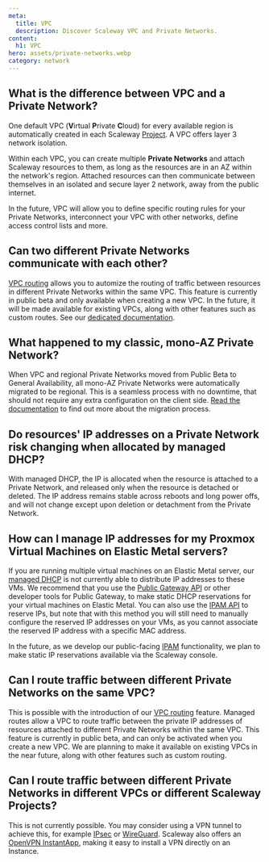```yaml
---
meta:
  title: VPC
  description: Discover Scaleway VPC and Private Networks.
content:
  h1: VPC
hero: assets/private-networks.webp
category: network
---
```


## What is the difference between VPC and a Private Network?

One default VPC (**V**irtual **P**rivate **C**loud) for every available region is automatically created in each Scaleway [Project](/identity-and-access-management/organizations-and-projects/concepts/#project). A VPC offers layer 3 network isolation.

Within each VPC, you can create multiple **Private Networks** and attach Scaleway resources to them, as long as the resources are in an AZ within the network's region. Attached resources can then communicate between themselves in an isolated and secure layer 2 network, away from the public internet.

In the future, VPC will allow you to define specific routing rules for your Private Networks, interconnect your VPC with other networks, define access control lists and more.

## Can two different Private Networks communicate with each other?

[VPC routing](/network/vpc/concepts#routing) allows you to automize the routing of traffic between resources in different Private Networks within the same VPC. This feature is currently in public beta and only available when creating a new VPC. In the future, it will be made available for existing VPCs, along with other features such as custom routes. See our [dedicated documentation](/network/vpc/how-to/manage-routing/).

## What happened to my classic, mono-AZ Private Network?
When VPC and regional Private Networks moved from Public Beta to General Availability, all mono-AZ Private Networks were automatically migrated to be regional. This is a seamless process with no downtime, that should not require any extra configuration on the client side. [Read the documentation](/network/vpc/reference-content/vpc-migration/) to find out more about the migration process.

## Do resources' IP addresses on a Private Network risk changing when allocated by managed DHCP?

With managed DHCP, the IP is allocated when the resource is attached to a Private Network, and released only when the resource is detached or deleted. The IP address remains stable across reboots and long power offs, and will not change except upon deletion or detachment from the Private Network.

## How can I manage IP addresses for my Proxmox Virtual Machines on Elastic Metal servers?

If you are running multiple virtual machines on an Elastic Metal server, our [managed DHCP](/network/vpc/concepts/#dhcp) is not currently able to distribute IP addresses to these VMs. We recommend that you use the [Public Gateway API](https://www.scaleway.com/en/developers/api/public-gateway/#path-dhcp-entries-create-a-dhcp-entry) or other developer tools for Public Gateway, to make static DHCP reservations for your virtual machines on Elastic Metal. You can also use the [IPAM API](https://www.scaleway.com/en/developers/api/ipam/#path-ips-book-a-new-ip) to reserve IPs, but note that with this method you will still need to manually configure the reserved IP addresses on your VMs, as you cannot associate the reserved IP address with a specific MAC address.
   
In the future, as we develop our public-facing [IPAM](/network/vpc/concepts/#ipam) functionality, we plan to make static IP reservations available via the Scaleway console.

## Can I route traffic between different Private Networks on the same VPC?

This is possible with the introduction of our [VPC routing](/network/vpc/concepts/#routing) feature. Managed routes allow a VPC to route traffic between the private IP addresses of resources attached to different Private Networks within the same VPC. This feature is currently in public beta, and can only be activated when you create a new VPC. We are planning to make it available on existing VPCs in the near future, along with other features such as custom routing.

## Can I route traffic between different Private Networks in different VPCs or different Scaleway Projects?

This is not currently possible. You may consider using a VPN tunnel to achieve this, for example [IPsec](https://en.wikipedia.org/wiki/IPsec) or [WireGuard](https://en.wikipedia.org/wiki/WireGuard). Scaleway also offers an [OpenVPN InstantApp](/tutorials/openvpn-instant-app/), making it easy to install a VPN directly on an Instance.
